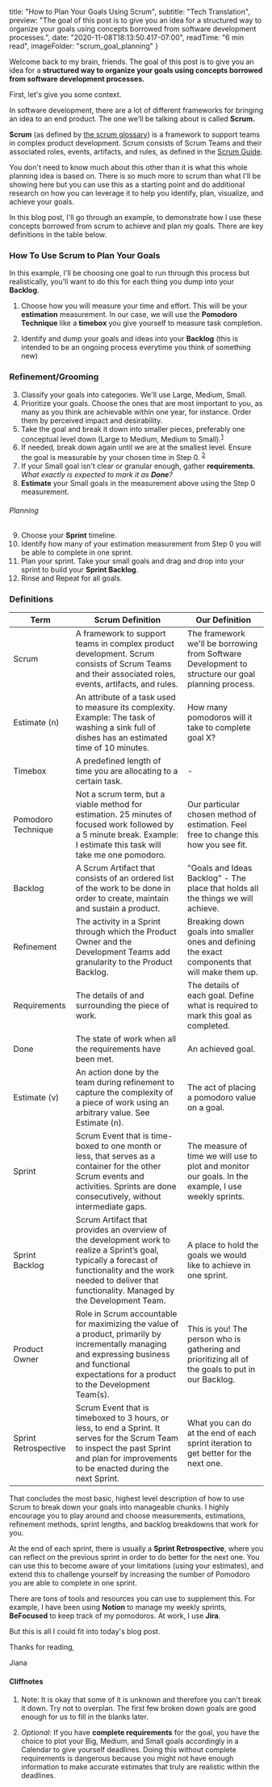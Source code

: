 
  title: "How to Plan Your Goals Using Scrum",
  subtitle: "Tech Translation",
  preview: "The goal of this post is to give you an idea for a structured way to organize your goals using concepts borrowed from software development processes.",
  date: "2020-11-08T18:13:50.417-07:00",
  readTime: "6 min read",
  imageFolder: "scrum_goal_planning"
}


<div className={styles.postContent}>
  <p><span className={styles.lead}>W</span>elcome back to my brain, friends. The goal of this post is to give you an idea for a <strong>structured way to organize your goals using concepts borrowed from software development processes.</strong></p>
  <p>First, let&#39;s give you some context.</p>
  <p>In software development, there are a lot of different frameworks for bringing an idea to an end product. The one we&#39;ll be talking about is called <strong>Scrum.</strong></p>
  <p><strong>Scrum</strong> (as defined by <a href="https://www.scrum.org/resources/scrum-glossary">the scrum glossary</a>) is a framework to support teams in complex product development. Scrum consists of Scrum Teams and their associated roles, events, artifacts, and rules, as defined in the <a href="https://www.scrumguides.org/">Scrum Guide</a>.</p>
  <p>You don&#39;t need to know much about this other than it is what this whole planning idea is based on. There is so much more to scrum than what I&#39;ll be showing here but you can use this as a starting point and do additional research on how you can leverage it to help you identify, plan, visualize, and achieve your goals.</p>
  <p>In this blog post, I&#39;ll go through an example, to demonstrate how I use these concepts borrowed from scrum to achieve and plan my goals. There are key definitions in the table below.</p>
  <h3 id="how-to-use-scrum-to-plan-your-goals">How To Use Scrum to Plan Your Goals</h3>
  <p>In this example, I&#39;ll be choosing one goal to run through this process but realistically, you&#39;ll want to do this for each thing you dump into your <strong>Backlog</strong>.</p>
  <ol>
    <li><p>Choose how you will measure your time and effort. This will be your <strong>estimation</strong> measurement. In our case, we will use the <strong>Pomodoro Technique</strong> like a <strong>timebox</strong> you give yourself to measure task completion.</p>
      <div className={styles.imgHolder}>
        <ImageWithCaption src="../images/scrum_goal_planning/estimation.png" alt="estimation"/>
      </div>
    </li>
    <li><p>Identify and dump your goals and ideas into your <strong>Backlog</strong> (this is intended to be an ongoing process everytime you think of something new)</p>
      <div className={styles.imgHolder}>
        <ImageWithCaption src="../images/scrum_goal_planning/backlog 1.png" alt="backlog"/>
      </div>
    </li>
  </ol>
  <h3 id="refinement-grooming">Refinement/Grooming</h3>
  <ol start='3'>
    <li>Classify your goals into categories. We&#39;ll use Large, Medium, Small.</li>
    <div className={styles.imgHolder}>
      <ImageWithCaption src="../images/scrum_goal_planning/backlog 2.png" alt="backlog"/>
    </div>
    <li>Prioritize your goals. Choose the ones that are most important to you, as many as you think are achievable within one year, for instance. Order them by perceived impact and desirability.</li>
    <div className={styles.imgHolder}>
      <ImageWithCaption src="../images/scrum_goal_planning/backlog 3.png" alt="backlog"/>
    </div>
    <li>Take the goal and break it down into smaller pieces, preferably one conceptual level down (Large to Medium, Medium to Small).<sup><a href="#cliffnote-1">1</a></sup></li>
    <div className={styles.imgHolder}>
      <ImageWithCaption src="../images/scrum_goal_planning/backlog 4.png" alt="backlog"/>
    </div>
    <li>If needed, break down again until we are at the smallest level. Ensure the goal is measurable by your chosen time in Step 0. <sup><a href="#cliffnote-2">2</a></sup></li>
    <div className={styles.imgHolder}>
      <ImageWithCaption src="../images/scrum_goal_planning/backlog 5.png" alt="backlog"/>
    </div>
    <li>If your Small goal isn&#39;t clear or granular enough, gather <strong>requirements</strong>. <em>What exactly is expected to mark it as <strong>Done</strong>?</em></li>
    <div className={styles.imgHolder}>
      <ImageWithCaption src="../images/scrum_goal_planning/requirements.png" alt="requirements"/>
    </div>
    <li><strong>Estimate</strong> your Small goals in the measurement above using the Step 0 measurement.</li>
    <div className={styles.imgHolder}>
      <ImageWithCaption src="../images/scrum_goal_planning/working backlog.png" alt="working backlog"/>
    </div>
  </ol>
  <h6 id="planning">Planning</h6>
  <ol start='9'>
    <li>Choose your <strong>Sprint</strong> timeline.</li>
    <li>Identify how many of your estimation measurement from Step 0 you will be able to complete in one sprint.</li>
    <div className={styles.imgHolder}>
      <ImageWithCaption src="../images/scrum_goal_planning/sprint timeline.png" alt="sprint timeline"/>
    </div>
    <li>Plan your sprint. Take your small goals and drag and drop into your sprint to build your <strong>Sprint Backlog</strong>.</li>
    <div className={styles.imgHolder}>
      <ImageWithCaption src="../images/scrum_goal_planning/dragdrop.gif" alt="dragdrop"/>
    </div>
    <li>Rinse and Repeat for all goals.</li>
  </ol>
  <h3 id="definitions">Definitions</h3>
  <table>
    <thead>
      <tr>
        <th>Term</th>
        <th>Scrum Definition</th>
        <th>Our Definition</th>
      </tr>
    </thead>
    <tbody>
      <tr>
        <td>Scrum</td>
        <td>A framework to support teams in complex product development. Scrum consists of Scrum Teams and their associated roles, events, artifacts, and rules.</td>
        <td>The framework we&#39;ll be borrowing from Software Development to structure our goal planning process.</td>
      </tr>
      <tr>
        <td>Estimate (n)</td>
        <td>An attribute of a task used to measure its complexity. Example: The task of washing a sink full of dishes has an estimated time of 10 minutes.</td>
        <td>How many pomodoros will it take to complete goal X?</td>
      </tr>
      <tr>
        <td>Timebox</td>
        <td>A predefined length of time you are allocating to a certain task.</td>
        <td>-</td>
      </tr>
      <tr>
        <td>Pomodoro Technique</td>
        <td>Not a scrum term, but a viable method for estimation. 25 minutes of focused work followed by a 5 minute break. Example: I estimate this task will take me one pomodoro.</td>
        <td>Our particular chosen method of estimation. Feel free to change this how you see fit.</td>
      </tr>
      <tr>
        <td>Backlog</td>
        <td>A Scrum Artifact that consists of an ordered list of the work to be done in order to create, maintain and sustain a product.</td>
        <td>&quot;Goals and Ideas Backlog&quot; - The place that holds all the things we will achieve.</td>
      </tr>
      <tr>
        <td>Refinement</td>
        <td>The activity in a Sprint through which the Product Owner and the Development Teams add granularity to the Product Backlog.</td>
        <td>Breaking down goals into smaller ones and defining the exact components that will make them up.</td>
      </tr>
      <tr>
        <td>Requirements</td>
        <td>The details of and surrounding the piece of work.</td>
        <td>The details of each goal. Define what is required to mark this goal as completed.</td>
      </tr>
      <tr>
        <td>Done</td>
        <td>The state of work when all the requirements have been met.</td>
        <td>An achieved goal.</td>
      </tr>
      <tr>
        <td>Estimate (v)</td>
        <td>An action done by the team during refinement to capture the complexity of a piece of work using an arbitrary value. See Estimate (n).</td>
        <td>The act of placing a pomodoro value on a goal.</td>
      </tr>
      <tr>
        <td>Sprint</td>
        <td>Scrum Event that is time-boxed to one month or less, that serves as a container for the other Scrum events and activities. Sprints are done consecutively, without intermediate gaps.</td>
        <td>The measure of time we will use to plot and monitor our goals. In the example, I use weekly sprints.</td>
      </tr>
      <tr>
        <td>Sprint Backlog</td>
        <td>Scrum Artifact that provides an overview of the development work to realize a Sprint’s goal, typically a forecast of functionality and the work needed to deliver that functionality. Managed by the Development Team.</td>
        <td>A place to hold the goals we would like to achieve in one sprint.</td>
      </tr>
      <tr>
        <td>Product Owner</td>
        <td>Role in Scrum accountable for maximizing the value of a product, primarily by incrementally managing and expressing business and functional expectations for a product to the Development Team(s).</td>
        <td>This is you! The person who is gathering and prioritizing all of the goals to put in our Backlog.</td>
      </tr>
      <tr>
        <td>Sprint Retrospective</td>
        <td>Scrum Event that is timeboxed to 3 hours, or less, to end a Sprint. It serves for the Scrum Team to inspect the past Sprint and plan for improvements to be enacted during the next Sprint.</td>
        <td>What you can do at the end of each sprint iteration to get better for the next one.</td>
      </tr>
    </tbody>
  </table>
  <p>That concludes the most basic, highest level description of how to use Scrum to break down your goals into manageable chunks. I highly encourage you to play around and choose measurements, estimations, refinement methods, sprint lengths, and backlog breakdowns that work for you. </p>
  <p>At the end of each sprint, there is usually a <strong>Sprint Retrospective</strong>, where you can reflect on the previous sprint in order to do better for the next one. You can use this to become aware of your limitations (using your estimates), and extend this to challenge yourself by increasing the number of Pomodoro you are able to complete in one sprint.</p>
  <p>There are tons of tools and resources you can use to supplement this. For example, I have been using <strong>Notion</strong> to manage my weekly sprints, <strong>BeFocused</strong> to keep track of my pomodoros. At work, I use <strong>Jira</strong>.</p>
  <p>But this is all I could fit into today&#39;s blog post.</p>
  <p>Thanks for reading,</p>
  <p>Jiana</p>
  <h4 id="cliffnotes">Cliffnotes</h4>
  <ol>
    <li><p id='cliffnote-1'>Note: It is okay that some of it is unknown and therefore you can&#39;t break it down. Try not to overplan. The first few broken down goals are good enough for us to  fill in the blanks later.</p></li>
    <li><p id='cliffnote-2'><em>Optional</em>: If you have <strong>complete requirements</strong> for the goal, you have the choice to plot your Big, Medium, and Small goals accordingly in a Calendar to give yourself deadlines. Doing this without complete requirements is dangerous because you might not have enough information to make accurate estimates that truly are realistic within the deadlines.</p></li>
  </ol>
</div>
